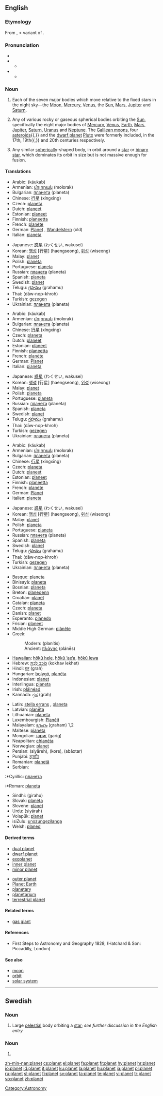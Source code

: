 ==English==

===Etymology===
From {{L.}} {{term|planeta|lang=la}}, {{term|planetes|lang=la}} < {{AGr.}} {{term|sc=polytonic|πλανήτης|tr=planētēs|lang=grc}} variant of {{term|sc=polytonic|πλάνης|tr=planēs||wanderer, planet|lang=grc}}.

===Pronunciation===
*{{IPA|/ˈplænɪt/}}
*{{audio|en-us-planet.ogg|Audio (US)}}
**{{rhymes|ænɪt}}
*{{IPA|/plænət/}}
**{{rhymes|ænət}}

===Noun===
{{wikipedia}}
{{en-noun}}

# {{context|obsolete|historical|,|or|astrology}} Each of the seven major bodies which move relative to the fixed stars in the night sky—the [[Moon]], [[Mercury]], [[Venus]], the [[Sun]], [[Mars]], [[Jupiter]] and [[Saturn]].
# {{astronomy}} Any of various rocky or gaseous spherical bodies orbiting the [[Sun]], specifically the eight major bodies of [[Mercury]], [[Venus]], [[Earth]], [[Mars]], [[Jupiter]], [[Saturn]], [[Uranus]] and [[Neptune]]. The [[Galilean moon]]s, four [[asteroid]]s{{,}} and the [[dwarf planet]] [[Pluto]] were formerly included, in the 17th, 19th{{,}} and 20th centuries respectively.
# {{context|astronomy|by extension}} Any similar [[spherically]]-shaped body, in orbit around a [[star]] or [[binary star]], which dominates its orbit in size but is not massive enough for fusion.

====Translations====
{{trans-top|each of the seven major bodies which move relative to the fixed stars in the night sky}}
*Arabic: {{ARchar|[[كوكب]]}} (káukab) {{m}}
*Armenian: [[մոլորակ]] (molorak)
*Bulgarian: [[планета]] (planeta) {{f}}
*Chinese: [[行星]] (xíngxīng)
*Czech: [[planeta]] {{f}}
*Dutch: [[planeet]] {{f}}
*Estonian: [[planeet]]
*Finnish: [[planeetta]]
*French: [[planète]] {{f}}
*German: [[Planet]] {{m}}, [[Wandelstern]] {{m}} (old)
*Italian: [[pianeta]] {{m}}
{{trans-mid}}
*Japanese: [[惑星]] (わくせい, wakusei)
*Korean: [[행성]] [行星] (haengseong), [[위성]] (wiseong)
*Malay: [[#Malay|planet]]
*Polish: [[planeta]] {{f}}
*Portuguese: [[planeta]] {{m}}
*Russian: [[планета]] (planeta) {{f}}
*Spanish: [[planeta]] {{m}}
*Swedish: [[#Swedish|planet]] {{c}}
*Telugu: [[గ్రహము]] (grahamu)
*Thai: {{THchar|[[ดาวนพเคราะห์]]}} (dāw-nop-khroh)
*Turkish: [[gezegen]]
*Ukrainian: [[планета]] (planeta) {{f}}
{{trans-bottom}}

{{trans-top|rocky or gaseous spherical bodies orbiting the Sun}}
*Arabic: {{ARchar|[[كوكب]]}} (káukab) {{m}}
*Armenian: [[մոլորակ]] (molorak)
*Bulgarian: [[планета]] (planeta) {{f}}
*Chinese: [[行星]] (xíngxīng)
*Czech: [[planeta]] {{f}}
*Dutch: [[planeet]] {{f}}
*Estonian: [[planeet]]
*Finnish: [[planeetta]]
*French: [[planète]] {{f}}
*German: [[Planet]] {{m}}
*Italian: [[pianeta]] {{m}}
{{trans-mid}}
*Japanese: [[惑星]] (わくせい, wakusei)
*Korean: [[행성]] [行星] (haengseong), [[위성]] (wiseong)
*Malay: [[#Malay|planet]]
*Polish: [[planeta]] {{f}}
*Portuguese: [[planeta]] {{m}}
*Russian: [[планета]] (planeta) {{f}}
*Spanish: [[planeta]] {{m}}
*Swedish: [[#Swedish|planet]] {{c}}
*Telugu: [[గ్రహము]] (grahamu)
*Thai: {{THchar|[[ดาวนพเคราะห์]]}} (dāw-nop-khroh)
*Turkish: [[gezegen]]
*Ukrainian: [[планета]] (planeta) {{f}}
{{trans-bottom}}

{{trans-top|similar spherically-shaped body, in orbit around a star}}
*Arabic: {{ARchar|[[كوكب]]}} (káukab) {{m}}
*Armenian: [[մոլորակ]] (molorak)
*Bulgarian: [[планета]] (planeta) {{f}}
*Chinese: [[行星]] (xíngxīng)
*Czech: [[planeta]] {{f}}
*Dutch: [[planeet]] {{f}}
*Estonian: [[planeet]]
*Finnish: [[planeetta]]
*French: [[planète]] {{f}}
*German: [[Planet]] {{m}}
*Italian: [[pianeta]] {{m}}
{{trans-mid}}
*Japanese: [[惑星]] (わくせい, wakusei)
*Korean: [[행성]] [行星] (haengseong), [[위성]] (wiseong)
*Malay: [[#Malay|planet]]
*Polish: [[planeta]] {{f}}
*Portuguese: [[planeta]] {{m}}
*Russian: [[планета]] (planeta) {{f}}
*Spanish: [[planeta]] {{m}}
*Swedish: [[#Swedish|planet]] {{c}}
*Telugu: [[గ్రహము]] (grahamu)
*Thai: {{THchar|[[ดาวนพเคราะห์]]}} (dāw-nop-khroh)
*Turkish: [[gezegen]]
*Ukrainian: [[планета]] (planeta) {{f}}
{{trans-bottom}}

{{checktrans-top}}
*Basque: [[planeta]]
*Binisayâ: [[planeta]]
*Bosnian: [[planeta]] {{f}}
*Breton: [[planedenn]] {{f}}
*Croatian: [[#Croatian|planet]]
*Catalan: [[planeta]] {{f}}
*Czech: [[planeta]] {{f}}
*Danish: [[#Danish|planet]]
*Esperanto: [[planedo]]
*Frisian: [[planeet]]
*Middle High German: [[plânête]] {{m}}
*Greek:
*:Modern: {{t|el|πλανήτης|m|}} (planítis)
*:Ancient: [[πλάνης]] (plánēs) {{m}}
*[[Hawaiian]]: [[hōkū hele]], [[hōkū ‘ae‘a]], [[hōkū lewa]]
*Hebrew: [[כוכב לכת|כּוֹכַב לֶכֶת]] (kokhav lekhet) {{m}}
*Hindi: [[ग्रह]] (grah)
*Hungarian: [[bolygó]], [[planéta]]
*Indonesian: [[#Indonesian|planet]]
*Interlingua: [[planeta]]
*Irish: [[pláinéad]] {{m}}
*Kannada: [[ಗ್ರಹ]] (grah)
{{trans-mid}}
*Latin: [[stella errans]] {{f}}, [[planeta]] {{m}}
*Latvian: [[planēta]] {{f}}
*Lithuanian: [[planeta]] {{f}}
*Luxembourgish: [[Planéit]] {{m}}
*Malayalam: [[ഗ്രഹം]] (graham) 1,2
*Maltese: [[pjaneta]] {{f}}
*Mongolian: [[гариг]] (garig)
*Neapolitan: [[chianéta]] {{m}}
*Norwegian: [[#Norwegian|planet]]
*Persian: {{FAchar|[[سیاره]]}} (siyāreh), {{FAchar|[[کره]]}} (kore), {{FAchar|[[اباختر]]}} (abâxtar)
*Punjabi: [[ਗ੍ਰਹਿ]] {{m}}
*Romanian: [[planetă]]
*Serbian:
:*Cyrillic: [[планета]] {{f}}
:*Roman: [[planeta]] {{f}}
*Sindhi: {{SDchar|[[گِرَھُھ]]}} (girahu) {{m}}
*Slovak: [[planéta]] {{f}}
*Slovene: [[#Slovene|planet]] {{m}}
*Urdu: {{URchar|[[سیاره]]}} (siyārah)
*Volapük: [[#Volapük|planet]]
*isiZulu: [[unozungezilanga]]
*Welsh: [[planed]]
{{trans-bottom}}

====Derived terms====
{{rel-top|terms derived from "planet"}}
*[[dual planet]]
*[[dwarf planet]]
*[[exoplanet]]
*[[inner planet]]
*[[minor planet]]
{{rel-mid}}
*[[outer planet]]
*[[Planet Earth]]
*[[planetary]]
*[[planetarium]]
*[[terrestrial planet]]
{{rel-bottom}}

====Related terms====
*[[gas giant]]

====References====
*First Steps to Astronomy and Geography 1828, (Hatchard & Son: Piccadilly, London)

====See also====
*[[moon]]
*[[orbit]]
*[[solar system]]

[[Category:Astronomy]]

----

==Swedish==

===Noun===
{{sv-noun-reg-er}}
{{infl|sv|noun|gender=c}}

# Large [[celestial]] body orbiting a [[star]]; ''see further discussion in the English entry''

===Noun===
{{infl|sv|noun}}

# {{form of|Definite singular|[[plan#Swedish|plan]]}}

[[zh-min-nan:planet]]
[[cs:planet]]
[[el:planet]]
[[fa:planet]]
[[fr:planet]]
[[hy:planet]]
[[hr:planet]]
[[io:planet]]
[[id:planet]]
[[it:planet]]
[[ku:planet]]
[[la:planet]]
[[hu:planet]]
[[ja:planet]]
[[pl:planet]]
[[ru:planet]]
[[sl:planet]]
[[fi:planet]]
[[sv:planet]]
[[ta:planet]]
[[te:planet]]
[[vi:planet]]
[[tr:planet]]
[[vo:planet]]
[[zh:planet]]